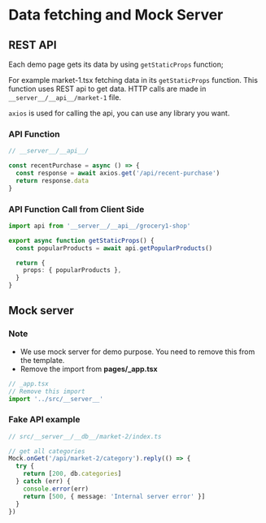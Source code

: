 # Data fetching and Mock Server

## REST API

Each demo page gets its data by using `getStaticProps` function;

For example market-1.tsx fetching data in its
`getStaticProps` function. This function uses REST api to get data. HTTP calls are made in `__server__/__api__/market-1` file.

`axios` is used for calling the api, you can use any library you want.

### API Function

```ts
// __server__/__api__/

const recentPurchase = async () => {
  const response = await axios.get('/api/recent-purchase')
  return response.data
}
```

### API Function Call from Client Side

```ts
import api from '__server__/__api__/grocery1-shop'

export async function getStaticProps() {
  const popularProducts = await api.getPopularProducts()

  return {
    props: { popularProducts },
  }
}
```

## Mock server

### Note

- We use mock server for demo purpose. You need to remove this from the template.
- Remove the import from **pages/\_app.tsx**

```ts
// _app.tsx
// Remove this import
import '../src/__server__'
```

### Fake API example

```ts
// src/__server__/__db__/market-2/index.ts

// get all categories
Mock.onGet('/api/market-2/category').reply(() => {
  try {
    return [200, db.categories]
  } catch (err) {
    console.error(err)
    return [500, { message: 'Internal server error' }]
  }
})
```
